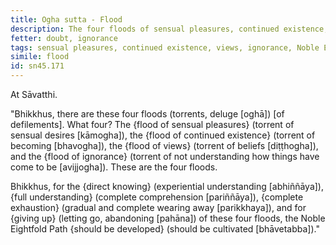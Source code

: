 ```yaml
---
title: Ogha sutta - Flood
description: The four floods of sensual pleasures, continued existence, views, and ignorance are described in brief. The Noble Eightfold Path is the way to direct knowing, full understanding, complete exhaustion, and giving up of these floods.
fetter: doubt, ignorance
tags: sensual pleasures, continued existence, views, ignorance, Noble Eightfold Path, direct knowing, full understanding, complete exhaustion, giving up, sn, sn45-56, sn45
simile: flood
id: sn45.171
---
```


At Sāvatthi.

"Bhikkhus, there are these four floods (torrents, deluge [oghā]) [of defilements]. What four? The \{flood of sensual pleasures} (torrent of sensual desires [kāmogha]), the \{flood of continued existence} (torrent of becoming [bhavogha]), the \{flood of views} (torrent of beliefs [diṭṭhogha]), and the \{flood of ignorance} (torrent of not understanding how things have come to be [avijjogha]). These are the four floods.

Bhikkhus, for the \{direct knowing} (experiential understanding [abhiññāya]), \{full understanding} (complete comprehension [pariññāya]), \{complete exhaustion} (gradual and complete wearing away [parikkhaya]), and for \{giving up} (letting go, abandoning [pahāna]) of these four floods, the Noble Eightfold Path \{should be developed} (should be cultivated [bhāvetabba])."